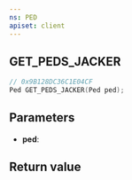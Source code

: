 ```yaml
---
ns: PED
apiset: client
---
```

## GET_PEDS_JACKER

```c
// 0x9B128DC36C1E04CF
Ped GET_PEDS_JACKER(Ped ped);
```


## Parameters
* **ped**:

## Return value